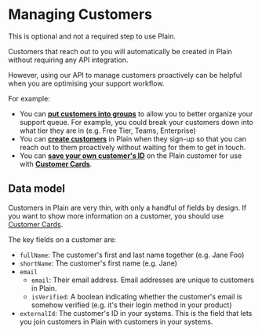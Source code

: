 
# Managing Customers

<Callout emoji="💅" type="info">
  This is optional and not a required step to use Plain.
</Callout>

Customers that reach out to you will automatically be created in Plain without requiring any API integration.

However, using our API to manage customers proactively can be helpful when you are optimising your support workflow.

For example:

- You can [**put customers into groups**](/customers/customer-groups/) to allow you to better organize your support queue. For example, you could break your customers down into what tier they are in (e.g. Free Tier, Teams, Enterprise)
- You can [**create customers**](/customers/upsert-customers/) in Plain when they sign-up so that you can reach out to them proactively without waiting for them to get in touch.
- You can [**save your own customer's ID**](/customers/upsert-customers) on the Plain customer for use with [**Customer Cards**](/customer-cards/).

## Data model

Customers in Plain are very thin, with only a handful of fields by design. If you want to show more information on a customer, you should use [Customer Cards](/customer-cards/).

The key fields on a customer are:

- `fullName`: The customer's first and last name together (e.g. Jane Foo)
- `shortName`: The customer's first name (e.g. Jane)
- `email`
  - `email`: Their email address. Email addresses are unique to customers in Plain.
  - `isVerified`: A boolean indicating whether the customer's email is somehow verified (e.g. it's their login method in your product)
- `externalId`: The customer's ID in your systems. This is the field that lets you join customers in Plain with customers in your systems.
